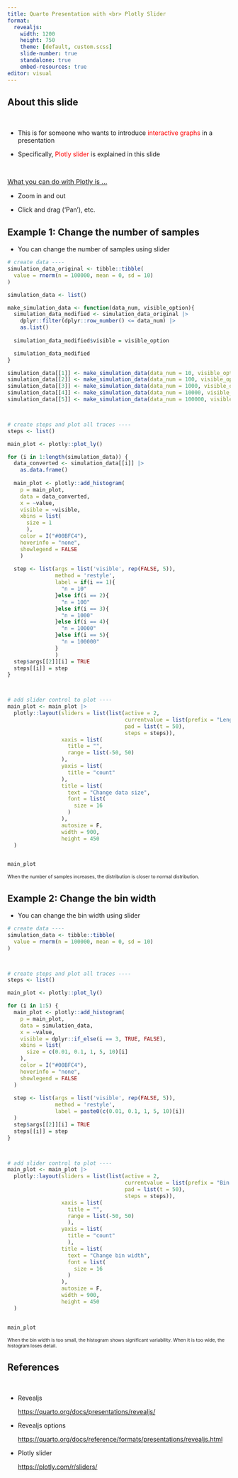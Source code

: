 ```yaml
---
title: Quarto Presentation with <br> Plotly Slider
format:
  revealjs:
    width: 1200
    height: 750
    theme: [default, custom.scss]
    slide-number: true
    standalone: true
    embed-resources: true
editor: visual
---
```


## About this slide

<br>

-   This is for someone who wants to introduce [interactive graphs]{style="color:red;"} in a presentation

-   Specifically, [Plotly slider]{style="color:red;"} is explained in this slide

<br>

[What you can do with Plotly is ...]{style="text-decoration: underline;font-size: 1.05em;"}

-   Zoom in and out

-   Click and drag ('Pan'), etc.

## Example 1: Change the number of samples

-   You can change the number of samples using slider

```r
# create data ----
simulation_data_original <- tibble::tibble(
  value = rnorm(n = 100000, mean = 0, sd = 10)
) 

simulation_data <- list()

make_simulation_data <- function(data_num, visible_option){
  simulation_data_modified <- simulation_data_original |> 
    dplyr::filter(dplyr::row_number() <= data_num) |> 
    as.list() 
  
  simulation_data_modified$visible = visible_option

  simulation_data_modified
}

simulation_data[[1]] <- make_simulation_data(data_num = 10, visible_option = FALSE)
simulation_data[[2]] <- make_simulation_data(data_num = 100, visible_option = FALSE)
simulation_data[[3]] <- make_simulation_data(data_num = 1000, visible_option = TRUE)
simulation_data[[4]] <- make_simulation_data(data_num = 10000, visible_option = FALSE)
simulation_data[[5]] <- make_simulation_data(data_num = 100000, visible_option = FALSE)



# create steps and plot all traces ----
steps <- list()

main_plot <- plotly::plot_ly() 

for (i in 1:length(simulation_data)) {
  data_converted <- simulation_data[[i]] |> 
    as.data.frame() 
  
  main_plot <- plotly::add_histogram(
    p = main_plot,
    data = data_converted,
    x = ~value,
    visible = ~visible,
    xbins = list(
      size = 1
      ),
    color = I("#00BFC4"),
    hoverinfo = "none",
    showlegend = FALSE
    )
  
  step <- list(args = list('visible', rep(FALSE, 5)),
               method = 'restyle',
               label = if(i == 1){
                 "n = 10"
               }else if(i == 2){
                 "n = 100"
               }else if(i == 3){
                 "n = 1000"
               }else if(i == 4){
                 "n = 10000"
               }else if(i == 5){
                 "n = 100000"
               }
               )
  step$args[[2]][i] = TRUE  
  steps[[i]] = step 
}  



# add slider control to plot ----
main_plot <- main_plot |> 
  plotly::layout(sliders = list(list(active = 2,
                                     currentvalue = list(prefix = "Length: "),
                                     pad = list(t = 50),
                                     steps = steps)),
                 xaxis = list(
                   title = "",
                   range = list(-50, 50)
                 ),
                 yaxis = list(
                   title = "count"
                 ), 
                 title = list(
                   text = "Change data size",
                   font = list(
                     size = 16
                   )
                 ),
                 autosize = F,
                 width = 900,
                 height = 450
  )


main_plot
```

[When the number of samples increases, the distribution is closer to normal distribution.]{style="font-size: 0.75em;"}

## Example 2: Change the bin width

-   You can change the bin width using slider

```r
# create data ----
simulation_data <- tibble::tibble(
  value = rnorm(n = 100000, mean = 0, sd = 10)
) 



# create steps and plot all traces ----
steps <- list()

main_plot <- plotly::plot_ly() 

for (i in 1:5) {
  main_plot <- plotly::add_histogram(
    p = main_plot,
    data = simulation_data,
    x = ~value,
    visible = dplyr::if_else(i == 3, TRUE, FALSE),
    xbins = list(
      size = c(0.01, 0.1, 1, 5, 10)[i]
    ),
    color = I("#00BFC4"),
    hoverinfo = "none",
    showlegend = FALSE
  )
  
  step <- list(args = list('visible', rep(FALSE, 5)),
               method = 'restyle',
               label = paste0(c(0.01, 0.1, 1, 5, 10)[i])
  )
  step$args[[2]][i] = TRUE  
  steps[[i]] = step 
}  



# add slider control to plot ----
main_plot <- main_plot |> 
  plotly::layout(sliders = list(list(active = 2,
                                     currentvalue = list(prefix = "Bin width: "),
                                     pad = list(t = 50),
                                     steps = steps)),
                 xaxis = list(
                   title = "",
                   range = list(-50, 50)
                   ),
                 yaxis = list(
                   title = "count"
                   ),
                 title = list(
                   text = "Change bin width",
                   font = list(
                     size = 16
                   )
                 ),
                 autosize = F,
                 width = 900,
                 height = 450
  )


main_plot
```

[When the bin width is too small, the histogram shows significant variability. When it is too wide, the histogram loses detail.]{style="font-size: 0.75em;"}

## References

<br>

-   Revealjs

    <https://quarto.org/docs/presentations/revealjs/>

-   Revealjs options

    <https://quarto.org/docs/reference/formats/presentations/revealjs.html>

-   Plotly slider

    <https://plotly.com/r/sliders/>
